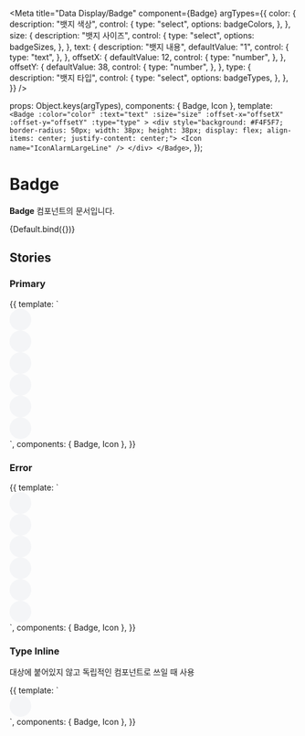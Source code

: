 
<Meta
  title="Data Display/Badge"
  component={Badge}
  argTypes={{
    color: {
      description: "뱃지 색상",
      control: {
        type: "select",
        options: badgeColors,
      },
    },
    size: {
      description: "뱃지 사이즈",
      control: {
        type: "select",
        options: badgeSizes,
      },
    },
    text: {
      description: "뱃지 내용",
      defaultValue: "1",
      control: {
        type: "text",
      },
    },
    offsetX: {
      defaultValue: 12,
      control: {
        type: "number",
      },
    },
    offsetY: {
      defaultValue: 38,
      control: {
        type: "number",
      },
    },
    type: {
      description: "뱃지 타입",
      control: {
        type: "select",
        options: badgeTypes,
      },
    },
  }}
/>

  props: Object.keys(argTypes),
  components: { Badge, Icon },
  template: `
        <Badge
            :color="color"
            :text="text"
            :size="size"
            :offset-x="offsetX"
            :offset-y="offsetY"
            :type="type"
        >
            <div style="background: #F4F5F7; border-radius: 50px; width: 38px; height: 38px; display: flex; align-items: center; justify-content: center;">
                <Icon name="IconAlarmLargeLine" />
            </div>
        </Badge>
    `,
});

# Badge

**Badge** 컴포넌트의 문서입니다.

<Story name="Default" height="100px">
  {Default.bind({})}
</Story>

<ArgsTable story="Default" />

## Stories

### Primary

<Canvas>
  <Story name="Primary" height="100px">
    {{
      template: `
                <div>
                    <Badge
                        text="1"
                        color="primary"
                        :offset-x="12"
                        :offset-y="38"
                    >
                        <div style="background: #F4F5F7; border-radius: 50px; width: 38px; height: 38px; display: flex; align-items: center; justify-content: center;">
                            <Icon name="IconAlarmLargeLine" />
                        </div>
                    </Badge>
                    <Badge
                        text="99+"
                        color="primary"
                        :offset-x="12"
                        :offset-y="38"
                        style="margin: 0 24px"
                    >
                        <div style="background: #F4F5F7; border-radius: 50px; width: 38px; height: 38px; display: flex; align-items: center; justify-content: center;">
                            <Icon name="IconAlarmLargeLine" />
                        </div>
                    </Badge>
                    <Badge
                        text="N"
                        color="primary"
                        :offset-x="12"
                        :offset-y="38"
                    >
                        <div style="background: #F4F5F7; border-radius: 50px; width: 38px; height: 38px; display: flex; align-items: center; justify-content: center;">
                            <Icon name="IconAlarmLargeLine" />
                        </div>
                    </Badge>
                    <div class="mt-20">
                        <Badge
                            text="1"
                            color="primary"
                            size="small"
                            :offset-x="12"
                            :offset-y="38"
                        >
                            <div style="background: #F4F5F7; border-radius: 50px; width: 38px; height: 38px; display: flex; align-items: center; justify-content: center;">
                                <Icon name="IconAlarmLargeLine" />
                            </div>
                        </Badge>
                        <Badge
                            text="99+"
                            color="primary"
                            size="small"
                            :offset-x="12"
                            :offset-y="38"
                            style="margin: 0 24px"
                        >
                            <div style="background: #F4F5F7; border-radius: 50px; width: 38px; height: 38px; display: flex; align-items: center; justify-content: center;">
                                <Icon name="IconAlarmLargeLine" />
                            </div>
                        </Badge>
                        <Badge
                            text="N"
                            color="primary"
                            size="small"
                            :offset-x="12"
                            :offset-y="38"
                        >
                            <div style="background: #F4F5F7; border-radius: 50px; width: 38px; height: 38px; display: flex; align-items: center; justify-content: center;">
                                <Icon name="IconAlarmLargeLine" />
                            </div>
                        </Badge>
                    </div>
                    <div class="mt-20">
                        <Badge
                            text="1"
                            color="primary"
                            size="small"
                            :offset-x="12"
                            :offset-y="28"
                        >
                            <Icon name="IconAlarmLargeLine" />
                        </Badge>
                        <Badge
                            text="99+"
                            color="primary"
                            size="small"
                            :offset-x="12"
                            :offset-y="28"
                            style="margin: 0 24px"
                        >
                            <Icon name="IconAlarmLargeLine" />
                        </Badge>
                        <Badge
                            text="N"
                            color="primary"
                            size="small"
                            :offset-x="12"
                            :offset-y="28"
                        >
                            <Icon name="IconAlarmLargeLine" />
                        </Badge>
                    </div>
                </div>
            `,
      components: { Badge, Icon },
    }}
  </Story>
</Canvas>

### Error

<Canvas>
  <Story name="Error" height="100px">
    {{
      template: `
                <div>
                    <Badge
                        text="1"
                        color="error"
                        :offset-x="12"
                        :offset-y="38"
                    >
                        <div style="background: #F4F5F7; border-radius: 50px; width: 38px; height: 38px; display: flex; align-items: center; justify-content: center;">
                            <Icon name="IconAlarmLargeLine" />
                        </div>
                    </Badge>
                    <Badge
                        text="99+"
                        color="error"
                        :offset-x="12"
                        :offset-y="38"
                        style="margin: 0 24px"
                    >
                        <div style="background: #F4F5F7; border-radius: 50px; width: 38px; height: 38px; display: flex; align-items: center; justify-content: center;">
                            <Icon name="IconAlarmLargeLine" />
                        </div>
                    </Badge>
                    <Badge
                        text="N"
                        color="error"
                        :offset-x="12"
                        :offset-y="38"
                    >
                        <div style="background: #F4F5F7; border-radius: 50px; width: 38px; height: 38px; display: flex; align-items: center; justify-content: center;">
                            <Icon name="IconAlarmLargeLine" />
                        </div>
                    </Badge>
                    <div class="mt-20">
                        <Badge
                            text="1"
                            color="error"
                            size="small"
                            :offset-x="12"
                            :offset-y="38"
                        >
                            <div style="background: #F4F5F7; border-radius: 50px; width: 38px; height: 38px; display: flex; align-items: center; justify-content: center;">
                                <Icon name="IconAlarmLargeLine" />
                            </div>
                        </Badge>
                        <Badge
                            text="99+"
                            color="error"
                            size="small"
                            :offset-x="12"
                            :offset-y="38"
                            style="margin: 0 24px"
                        >
                            <div style="background: #F4F5F7; border-radius: 50px; width: 38px; height: 38px; display: flex; align-items: center; justify-content: center;">
                                <Icon name="IconAlarmLargeLine" />
                            </div>
                        </Badge>
                        <Badge
                            text="N"
                            color="error"
                            size="small"
                            :offset-x="12"
                            :offset-y="38"
                        >
                            <div style="background: #F4F5F7; border-radius: 50px; width: 38px; height: 38px; display: flex; align-items: center; justify-content: center;">
                                <Icon name="IconAlarmLargeLine" />
                            </div>
                        </Badge>
                    </div>
                    <div class="mt-20">
                        <Badge
                            text="1"
                            color="error"
                            size="small"
                            :offset-x="12"
                            :offset-y="28"
                        >
                            <Icon name="IconAlarmLargeLine" />
                        </Badge>
                        <Badge
                            text="99+"
                            color="error"
                            size="small"
                            :offset-x="12"
                            :offset-y="28"
                            style="margin: 0 24px"
                        >
                            <Icon name="IconAlarmLargeLine" />
                        </Badge>
                        <Badge
                            text="N"
                            color="error"
                            size="small"
                            :offset-x="12"
                            :offset-y="28"
                        >
                            <Icon name="IconAlarmLargeLine" />
                        </Badge>
                    </div>
                </div>
            `,
      components: { Badge, Icon },
    }}
  </Story>
</Canvas>

### Type Inline
대상에 붙어있지 않고 독립적인 컴포넌트로 쓰일 때 사용

<Canvas>
  <Story name="Type" height="100px">
    {{
      template: `
                <div>
                    <div style="background: #F4F5F7; border-radius: 50px; width: 38px; height: 38px; display: flex; align-items: center; justify-content: center;">
                        <Icon name="IconAlarmLargeLine" />
                          <Badge
                            text="1"
                            color="error"
                          type="inline"
                        >
                        </Badge>
                    </div>
                </div>
            `,
      components: { Badge, Icon },
    }}
  </Story>
</Canvas>
